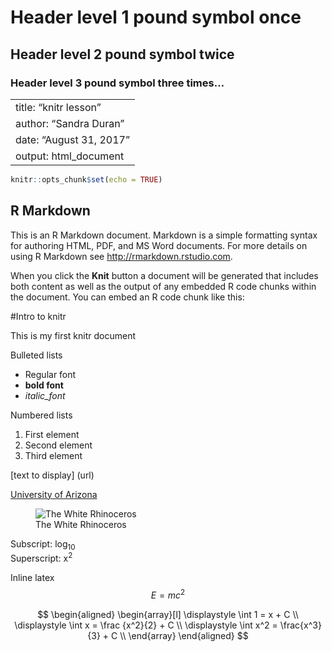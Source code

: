 
# Header level 1 pound symbol once
## Header level 2 pound symbol twice
### Header level 3 pound symbol three times...

---
title: "knitr lesson"
author: "Sandra Duran"
date: "August 31, 2017"
output: html_document
---

```r
knitr::opts_chunk$set(echo = TRUE)
```

## R Markdown

This is an R Markdown document. Markdown is a simple formatting syntax for authoring HTML, PDF, and MS Word documents. For more details on using R Markdown see <http://rmarkdown.rstudio.com>.

When you click the **Knit** button a document will be generated that includes both content as well as the output of any embedded R code chunks within the document. You can embed an R code chunk like this:

#Intro to knitr

This is my first knitr document

Bulleted lists

+ Regular font
+ **bold font**
+ _italic_font_

Numbered lists

1. First element
2. Second element
3. Third element

[text to display] (url)

[University of Arizona](http://www.arizona.edu)

<!-- ![caption for image](filename/filepath or URL) --> 
<!-- xShift+Control+C to comment -->

![The White Rhinoceros](Images/rhino.jpg)

Subscript: log~10~  
Superscript: x^2^  

Inline latex
$$E = mc^2$$
<!-- double dollar sign exclusively for Latex -->

$$
\begin{aligned}
\begin{array}[l]
\displaystyle \int 1 = x + C \\
\displaystyle \int x = \frac {x^2}{2} + C \\
\displaystyle \int x^2 = \frac{x^3}{3} + C \\
\end{array}
\end{aligned}
$$



